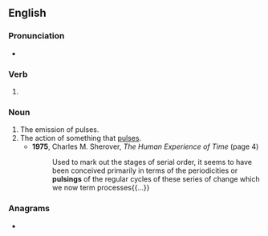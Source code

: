 ==English==

===Pronunciation===
* {{IPA|en|/ˈpʌlsɪŋ/}}

===Verb===
{{head|en|verb form}}

# {{present participle of|en|pulse|nocat=1}}

===Noun===
{{en-noun}}

# The emission of pulses.
# The action of something that [[pulse]]s.
#* '''1975''', Charles M. Sherover, ''The Human Experience of Time'' (page 4)
#*: Used to mark out the stages of serial order, it seems to have been conceived primarily in terms of the periodicities or '''pulsings''' of the regular cycles of these series of change which we now term processes{{...}}

===Anagrams===
* {{anagrams|en|a=gilnpsu|gulpins|plug-ins|plugins|plugs in|plusing|pulings}}